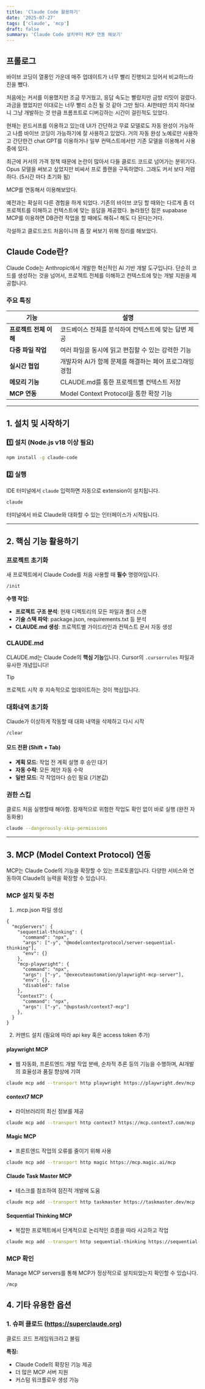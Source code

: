 ```yaml
---
title: 'Claude Code 활용하기'
date: '2025-07-27'
tags: ['claude', 'mcp']
draft: false
summary: 'Claude Code 설치부터 MCP 연동 해보기'
---
```


## 프롤로그

바이브 코딩이 열풍인 가운데 매주 업데이트가 너무 빨리 진행되고 있어서 비교하느라 진을 뺐다.

처음에는 커서를 이용했지만 조금 무거웠고, 응답 속도는 빨랐지만 금방 리밋이 걸렸다. 과금을 했었지만 이대로는 너무 빨리 소진 될 것 같아 그만 뒀다.
AI한테만 의지 하다보니 그냥 개발하는 것 만큼 프롬프트로 디버깅하는 시간이 걸린적도 있었다.

현재는 윈드서프를 이용하고 있는데 UI가 간단하고 무료 모델로도 자동 완성이 가능하고 나름 바이브 코딩이 가능하기에 잘 사용하고 있었다. 거의 자동 완성 노예로만 사용하고
간단한건 chat GPT를 이용하거나 일부 컨텍스트에서만 기존 모델을 이용해서 사용중에 있다.

최근에 커서의 가격 정책 때문에 논란이 많아서 다들 클로드 코드로 넘어가는 분위기다. Opus 모델을 써보고 싶었지만 비싸서 프로 플랜을 구독하였다. 그래도 커서 보다 저렴하다. (5시간 마다 초기화 됨)

MCP를 연동해서 이용해보았다.

예전과는 확실히 다른 경험을 하게 되었다. 기존의 바이브 코딩 할 때와는 다르게 좀 더 프로젝트를 이해하고 컨텍스트에 맞는 응답을 제공했다.
놀라웠던 점은 supabase MCP를 이용하면 DB관련 작업을 할 때에도 해줘~! 해도 다 된다는거다.

각설하고 클로드코드 처음이니까 좀 잘 써보기 위해 정리를 해보았다.

## Claude Code란?

Claude Code는 Anthropic에서 개발한 혁신적인 AI 기반 개발 도구입니다.
단순히 코드를 생성하는 것을 넘어서, 프로젝트 전체를 이해하고 컨텍스트에 맞는 개발 지원을 제공합니다.

### 주요 특징

| 기능                   | 설명                                                    |
| ---------------------- | ------------------------------------------------------- |
| **프로젝트 전체 이해** | 코드베이스 전체를 분석하여 컨텍스트에 맞는 답변 제공    |
| **다중 파일 작업**     | 여러 파일을 동시에 읽고 편집할 수 있는 강력한 기능      |
| **실시간 협업**        | 개발자와 AI가 함께 문제를 해결하는 페어 프로그래밍 경험 |
| **메모리 기능**        | CLAUDE.md를 통한 프로젝트별 컨텍스트 저장               |
| **MCP 연동**           | Model Context Protocol을 통한 확장 기능                 |

---

## 1. 설치 및 시작하기

### 1️⃣ 설치 (Node.js v18 이상 필요)

```bash
npm install -g claude-code
```

### 2️⃣ 실행

IDE 터미널에서 `claude` 입력하면 자동으로 extension이 설치됩니다.

```bash
claude
```

터미널에서 바로 Claude와 대화할 수 있는 인터페이스가 시작됩니다.

---

## 2. 핵심 기능 활용하기

### 프로젝트 초기화

새 프로젝트에서 Claude Code를 처음 사용할 때 **필수** 명령어입니다.

```bash
/init
```

**수행 작업:**

- **프로젝트 구조 분석**: 현재 디렉토리의 모든 파일과 폴더 스캔
- **기술 스택 파악**: package.json, requirements.txt 등 분석
- **CLAUDE.md 생성**: 프로젝트별 가이드라인과 컨텍스트 문서 자동 생성

### CLAUDE.md

CLAUDE.md는 Claude Code의 **핵심 기능**입니다. Cursor의 `.cursorrules` 파일과 유사한 개념입니다!

> [!TIP]
> 프로젝트 시작 후 지속적으로 업데이트하는 것이 핵심입니다.

### 대화내역 초기화

Claude가 이상하게 작동할 때 대화 내역을 삭제하고 다시 시작

```bash
/clear
```

#### 모드 전환 (Shift + Tab)

- **계획 모드**: 작업 전 계획 설명 후 승인 대기
- **자동 수락**: 모든 제안 자동 수락
- **일반 모드**: 각 작업마다 승인 필요 (기본값)

### 권한 스킵

클로드 처음 실행할때 해야함. 잠재적으로 위험한 작업도 확인 없이 바로 실행 (완전 자동화용)

```bash
claude --dangerously-skip-permissions
```

---

## 3. MCP (Model Context Protocol) 연동

MCP는 Claude Code의 기능을 확장할 수 있는 프로토콜입니다.
다양한 서비스와 연동하여 Claude의 능력을 확장할 수 있습니다.

### MCP 설치 및 추천

1. .mcp.json 파일 생성

```
{
  "mcpServers": {
    "sequential-thinking": {
      "command": "npx",
      "args": ["-y", "@modelcontextprotocol/server-sequential-thinking"],
      "env": {}
    },
    "mcp-playwright": {
      "command": "npx",
      "args": ["-y", "@executeautomation/playwright-mcp-server"],
      "env": {},
      "disabled": false
    },
    "context7": {
      "command": "npx",
      "args": ["-y", "@upstash/context7-mcp"]
    },
  }
}

```

2. 커맨드 설치
   (필요에 따라 api key 혹은 access token 추가)

#### playwright MCP

- 웹 자동화, 프론트엔드 개발 작업 분배, 순차적 추론 등의 기능을 수행하며, AI개발의 효율성과 품질 향상에 기여

```bash
claude mcp add --transport http playwright https://playwright.dev/mcp
```

#### context7 MCP

- 라이브러리의 최신 정보를 제공

```bash
claude mcp add --transport http context7 https://mcp.context7.com/mcp
```

#### Magic MCP

- 프론트엔드 작업의 오류를 줄이기 위해 사용

```bash
claude mcp add --transport http magic https://mcp.magic.ai/mcp
```

#### Claude Task Master MCP

- 테스크를 참조하여 점진적 개발에 도움

```bash
claude mcp add --transport http taskmaster https://taskmaster.dev/mcp
```

#### Sequential Thinking MCP

- 복잡한 프로젝트에서 단계적으로 논리적인 흐름을 따라 사고하고 작업

```bash
claude mcp add --transport http sequential-thinking https://sequential-thinking.dev/mcp
```

### MCP 확인

Manage MCP servers를 통해 MCP가 정상적으로 설치되었는지 확인할 수 있습니다.

```bash
/mcp
```

## 4. 기타 유용한 옵션

### 1. 슈퍼 클로드 (https://superclaude.org)

클로드 코드 프레임워크라고 불림

**특징:**

- Claude Code의 확장된 기능 제공
- 더 많은 MCP 서버 지원
- 커스텀 워크플로우 생성 가능

